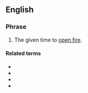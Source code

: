 ==English==

===Phrase===
{{head|en|phrase}}

# The given time to [[open fire]].

====Related terms====
* {{l|en|mark}}
* {{l|en|on the mark}}
* {{l|en|miss the mark}}
* {{l|en|mark ten}}